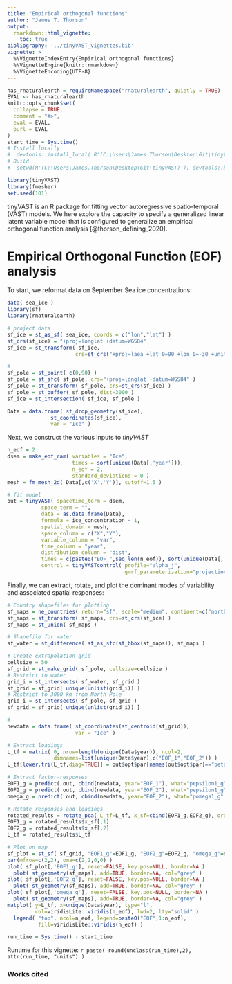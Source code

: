 ```yaml
---
title: "Empirical orthogonal functions"
author: "James T. Thorson"
output:
  rmarkdown::html_vignette:
    toc: true
bibliography: '../tinyVAST_vignettes.bib'
vignette: >
  %\VignetteIndexEntry{Empirical orthogonal functions}
  %\VignetteEngine{knitr::rmarkdown}
  %\VignetteEncoding{UTF-8}
---
```


```r
has_rnaturalearth = requireNamespace("rnaturalearth", quietly = TRUE)
EVAL <- has_rnaturalearth
knitr::opts_chunk$set(
  collapse = TRUE,
  comment = "#>",
  eval = EVAL,
  purl = EVAL
)
start_time = Sys.time()
# Install locally
#  devtools::install_local( R'(C:\Users\James.Thorson\Desktop\Git\tinyVAST)', force=TRUE )
# Build
#  setwd(R'(C:\Users\James.Thorson\Desktop\Git\tinyVAST)'); devtools::build_rmd("vignettes/empirical_orthogonal_functions.Rmd"); rmarkdown::render( "vignettes/empirical_orthogonal_functions.Rmd", rmarkdown::pdf_document())
```

```r
library(tinyVAST)
library(fmesher)
set.seed(101)
```

tinyVAST is an R package for fitting vector autoregressive spatio-temporal (VAST) models.
We here explore the capacity to specify a generalized linear latent variable model that is configured to generalize an empirical orthogonal function analysis [@thorson_defining_2020].

# Empirical Orthogonal Function (EOF) analysis
To start, we reformat data on September Sea ice concentrations:

```r
data( sea_ice )
library(sf)
library(rnaturalearth)

# project data
sf_ice = st_as_sf( sea_ice, coords = c("lon","lat") )
st_crs(sf_ice) = "+proj=longlat +datum=WGS84"
sf_ice = st_transform( sf_ice,
                      crs=st_crs("+proj=laea +lat_0=90 +lon_0=-30 +units=km") )

#
sf_pole = st_point( c(0,90) )
sf_pole = st_sfc( sf_pole, crs="+proj=longlat +datum=WGS84" )
sf_pole = st_transform( sf_pole, crs=st_crs(sf_ice) )
sf_pole = st_buffer( sf_pole, dist=3000 )
sf_ice = st_intersection( sf_ice, sf_pole )

Data = data.frame( st_drop_geometry(sf_ice),
              st_coordinates(sf_ice),
              var = "Ice" )
```

Next, we construct the various inputs to _tinyVAST_

```r
n_eof = 2
dsem = make_eof_ram( variables = "Ice",
                     times = sort(unique(Data[,'year'])),
                     n_eof = 2,
                     standard_deviations = 0 )
mesh = fm_mesh_2d( Data[,c('X','Y')], cutoff=1.5 )

# fit model
out = tinyVAST( spacetime_term = dsem,
           space_term = "",
           data = as.data.frame(Data),
           formula = ice_concentration ~ 1,
           spatial_domain = mesh,
           space_column = c("X","Y"),
           variable_column = "var",
           time_column = "year",
           distribution_column = "dist",
           times = c(paste0("EOF_",seq_len(n_eof)), sort(unique(Data[,'year']))),
           control = tinyVASTcontrol( profile="alpha_j",
                                      gmrf_parameterization="projection") )
```

Finally, we can extract, rotate, and plot the dominant modes of variability and associated spatial responses:

```r
# Country shapefiles for plotting
sf_maps = ne_countries( return="sf", scale="medium", continent=c("north america","europe","asia") )
sf_maps = st_transform( sf_maps, crs=st_crs(sf_ice) )
sf_maps = st_union( sf_maps )

# Shapefile for water
sf_water = st_difference( st_as_sfc(st_bbox(sf_maps)), sf_maps )

# Create extrapolation grid
cellsize = 50
sf_grid = st_make_grid( sf_pole, cellsize=cellsize )
# Restrict to water
grid_i = st_intersects( sf_water, sf_grid )
sf_grid = sf_grid[ unique(unlist(grid_i)) ]
# Restrict to 3000 km from North Pole
grid_i = st_intersects( sf_pole, sf_grid )
sf_grid = sf_grid[ unique(unlist(grid_i)) ]

#
newdata = data.frame( st_coordinates(st_centroid(sf_grid)),
                      var = "Ice" )

# Extract loadings
L_tf = matrix( 0, nrow=length(unique(Data$year)), ncol=2,
               dimnames=list(unique(Data$year),c("EOF_1","EOF_2")) )
L_tf[lower.tri(L_tf,diag=TRUE)] = out$opt$par[names(out$opt$par)=="beta_z"]

# Extract factor-responses
EOF1_g = predict( out, cbind(newdata, year="EOF_1"), what="pepsilon1_g" )
EOF2_g = predict( out, cbind(newdata, year="EOF_2"), what="pepsilon1_g" )
omega_g = predict( out, cbind(newdata, year="EOF_2"), what="pomega1_g" )

# Rotate responses and loadings
rotated_results = rotate_pca( L_tf=L_tf, x_sf=cbind(EOF1_g,EOF2_g), order="decreasing" )
EOF1_g = rotated_results$x_sf[,1]
EOF2_g = rotated_results$x_sf[,2]
L_tf = rotated_results$L_tf

# Plot on map
sf_plot = st_sf( sf_grid, "EOF1_g"=EOF1_g, "EOF2_g"=EOF2_g, "omega_g"=omega_g )
par(mfrow=c(2,2), oma=c(2,2,0,0) )
plot( sf_plot[,'EOF1_g'], reset=FALSE, key.pos=NULL, border=NA )
  plot( st_geometry(sf_maps), add=TRUE, border=NA, col="grey" )
plot( sf_plot[,'EOF2_g'], reset=FALSE, key.pos=NULL, border=NA )
  plot( st_geometry(sf_maps), add=TRUE, border=NA, col="grey" )
plot( sf_plot[,'omega_g'], reset=FALSE, key.pos=NULL, border=NA )
  plot( st_geometry(sf_maps), add=TRUE, border=NA, col="grey" )
matplot( y=L_tf, x=unique(Data$year), type="l",
         col=viridisLite::viridis(n_eof), lwd=2, lty="solid" )
  legend( "top", ncol=n_eof, legend=paste0("EOF",1:n_eof),
          fill=viridisLite::viridis(n_eof) )
```

```r
run_time = Sys.time() - start_time
```
Runtime for this vignette: `r paste( round(unclass(run_time),2), attr(run_time, "units") )`

### Works cited